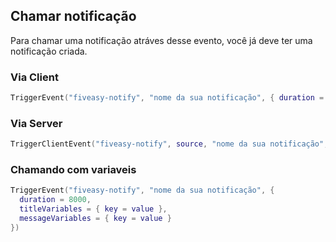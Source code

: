  
## Chamar notificação
 
Para chamar uma notificação atráves desse evento, você já deve ter uma notificação criada.

### Via Client

```lua copy
TriggerEvent("fiveasy-notify", "nome da sua notificação", { duration = 8000 })
```

### Via Server

```lua copy
TriggerClientEvent("fiveasy-notify", source, "nome da sua notificação", { duration = 8000 })
```

### Chamando com variaveis

```lua copy
TriggerEvent("fiveasy-notify", "nome da sua notificação", {
  duration = 8000,
  titleVariables = { key = value },
  messageVariables = { key = value }
})
```

